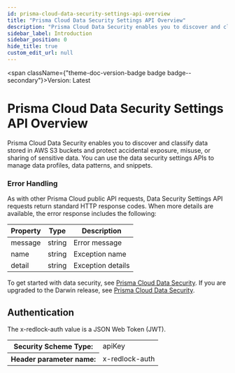 ```yaml
---
id: prisma-cloud-data-security-settings-api-overview
title: "Prisma Cloud Data Security Settings API Overview"
description: "Prisma Cloud Data Security enables you to discover and classify data stored"
sidebar_label: Introduction
sidebar_position: 0
hide_title: true
custom_edit_url: null
---
```



<span className={"theme-doc-version-badge badge badge--secondary"}>Version: Latest</span>

<h1 className={"openapi__heading"}>Prisma Cloud Data Security Settings API Overview</h1>



Prisma Cloud Data Security enables you to discover and classify data stored 
in AWS S3 buckets and protect accidental exposure, misuse, or sharing of sensitive data. You can use
the data security settings APIs to manage data profiles, data patterns, and snippets.

### Error Handling

As with other Prisma Cloud public API requests, Data Security Settings API requests return standard 
HTTP response codes. When more details are available, the error response includes the following:

Property  | Type | Description  
-----------| ---- | ----------- 
message | string | Error message
name | string | Exception name
detail | string  | Exception details      

To get started with data security, see 
[Prisma Cloud Data Security](https://docs.prismacloud.io/en/classic/cspm-admin-guide/prisma-cloud-data-security/prisma-cloud-data-security). 
If you are upgraded to the Darwin release, 
see [Prisma Cloud Data Security](https://docs.prismacloud.io/en/enterprise-edition/content-collections/administration/configure-data-security/configure-data-security).


<div style={{"marginBottom":"2rem"}}><h2 id={"authentication"} style={{"marginBottom":"1rem"}}>Authentication</h2><SchemaTabs className={"openapi-tabs__security-schemes"}><TabItem label={"API Key: x-redlock-auth"} value={"x-redlock-auth"}>

The x-redlock-auth value is a JSON Web Token (JWT).

<div><table><tbody><tr><th>Security Scheme Type:</th><td>apiKey</td></tr><tr><th>Header parameter name:</th><td>x-redlock-auth</td></tr></tbody></table></div></TabItem></SchemaTabs></div>
      